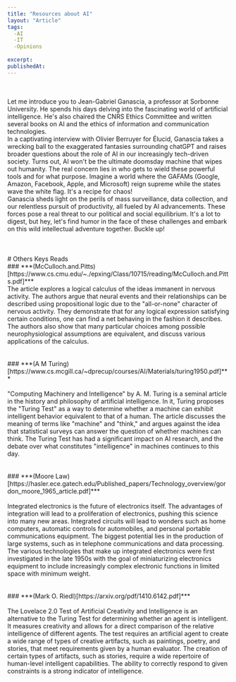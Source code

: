 ```yaml
---
title: "Resources about AI"
layout: "Article"
tags:
  -AI 
  -IT
  -Opinions
  
excerpt:
publishedAt:
---
```

<br/>
<Youtube id= "FNvT-0f_11Q"/>
<br/>
Let me introduce you to Jean-Gabriel Ganascia, a professor at Sorbonne University. He spends his days delving into the fascinating world of artificial intelligence. He's also chaired the CNRS Ethics Committee and written several books on AI and the ethics of information and communication technologies.
<br/>
In a captivating interview with Olivier Berruyer for Élucid, Ganascia takes a wrecking ball to the exaggerated fantasies surrounding chatGPT and raises broader questions about the role of AI in our increasingly tech-driven society. Turns out, AI won't be the ultimate doomsday machine that wipes out humanity. The real concern lies in who gets to wield these powerful tools and for what purpose. Imagine a world where the GAFAMs (Google, Amazon, Facebook, Apple, and Microsoft) reign supreme while the states wave the white flag. It's a recipe for chaos!
<br/>
Ganascia sheds light on the perils of mass surveillance, data collection, and our relentless pursuit of productivity, all fueled by AI advancements. These forces pose a real threat to our political and social equilibrium. It's a lot to digest, but hey, let's find humor in the face of these challenges and embark on this wild intellectual adventure together. Buckle up!
<br/>
<br/>
<br/>
<br/>
# Others Keys Reads
<br/>
### ***(McCulloch.and.Pitts)[https://www.cs.cmu.edu/~./epxing/Class/10715/reading/McCulloch.and.Pitts.pdf]***
<br/>
The article explores a logical calculus of the ideas immanent in nervous activity. The authors argue that neural events and their relationships can be described using propositional logic due to the "all-or-none" character of nervous activity. They demonstrate that for any logical expression satisfying certain conditions, one can find a net behaving in the fashion it describes. The authors also show that many particular choices among possible neurophysiological assumptions are equivalent, and discuss various applications of the calculus.
<br/>
<br/>
<br/>
### ***(A M Turing)[https://www.cs.mcgill.ca/~dprecup/courses/AI/Materials/turing1950.pdf]***
<br/>
<Youtube id= "3wLqsRLvV-c"/>
<br/>
"Computing Machinery and Intelligence" by A. M. Turing is a seminal article in the history and philosophy of artificial intelligence. In it, Turing proposes the "Turing Test" as a way to determine whether a machine can exhibit intelligent behavior equivalent to that of a human. The article discusses the meaning of terms like "machine" and "think," and argues against the idea that statistical surveys can answer the question of whether machines can think. The Turing Test has had a significant impact on AI research, and the debate over what constitutes "intelligence" in machines continues to this day.
<br/>
<br/>
<br/>
### ***(Moore Law)[https://hasler.ece.gatech.edu/Published_papers/Technology_overview/gordon_moore_1965_article.pdf]***
<br/>
<Youtube id= "aWLBmapcJRU"/>
<br/>
Integrated electronics is the future of electronics itself. The advantages of integration will lead to a proliferation of electronics, pushing this science into many new areas. Integrated circuits will lead to wonders such as home computers, automatic controls for automobiles, and personal portable communications equipment. The biggest potential lies in the production of large systems, such as in telephone communications and data processing. The various technologies that make up integrated electronics were first investigated in the late 1950s with the goal of miniaturizing electronics equipment to include increasingly complex electronic functions in limited space with minimum weight.
<br/>
<br/>
<br/>
### ***(Mark O. Riedl)[https://arxiv.org/pdf/1410.6142.pdf]***
<br/>
<Youtube id= "Rh9vBczqMk0"/>
<br/>
The Lovelace 2.0 Test of Artificial Creativity and Intelligence is an alternative to the Turing Test for determining whether an agent is intelligent. It measures creativity and allows for a direct comparison of the relative intelligence of different agents. The test requires an artificial agent to create a wide range of types of creative artifacts, such as paintings, poetry, and stories, that meet requirements given by a human evaluator. The creation of certain types of artifacts, such as stories, require a wide repertoire of human-level intelligent capabilities. The ability to correctly respond to given constraints is a strong indicator of intelligence.
<br/>
